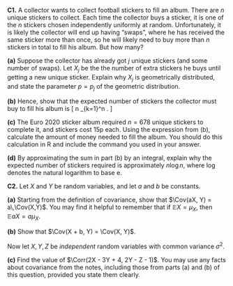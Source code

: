:::: {.myq}
**C1.** A collector wants to collect football stickers to fill an album. There are $n$ unique stickers to collect. Each time the collector buys a sticker, it is one of the $n$ stickers chosen independently uniformly at random. Unfortunately, it is likely the collector will end up having "swaps", where he has received the same sticker more than once, so he will likely need to buy more than $n$ stickers in total to fill his album. But how many?

::: {.subq}
**(a)** Suppose the collector has already got $j$ unique stickers (and some number of swaps). Let $X_j$ be the the number of extra stickers he buys until getting a new unique sticker. Explain why $X_j$ is geometrically distributed, and state the parameter $p = p_j$ of the geometric distribution.
:::

::: {.subq}
**(b)** Hence, show that the expected number of stickers the collector must buy to fill his album is
\[ n \sum_{k=1}^n \frac{1}{k} . \]
:::

::: {.subq}
**(c)** The Euro 2020 sticker album required $n = 678$ unique stickers to complete it, and stickers cost 15p each. Using the expression from (b), calculate the amount of money needed to fill the album. You should do this calculation in R and include the command you used in your answer.
:::

::: {.subq}
**(d)** By approximating the sum in part (b) by an integral, explain why the expected number of stickers required is approximately $n \log n$, where $\log$ denotes the natural logarithm to base $\mathrm e$.
:::
::::

::::: {.myq}
**C2.** Let $X$ and $Y$ be random variables, and let $a$ and $b$ be constants.

:::: {.subq}
**(a)** Starting from the definition of covariance, show that $\Cov(aX, Y) = a\,\Cov(X,Y)$. You may find it helpful to remember that if $\mathbb EX = \mu_X$, then $\mathbb EaX = a\mu_X$.
::::

:::: {.subq}
**(b)** Show that $\Cov(X + b, Y) = \Cov(X, Y)$.
::::

Now let $X, Y, Z$ be *independent* random variables with common variance $\sigma^2$.

:::: {.subq}
**(c)** Find the value of $\Corr(2X - 3Y + 4, 2Y - Z - 1)$. You may use any facts about covariance from the notes, including those from parts (a) and (b) of this question, provided you state them clearly.
::::
:::::
